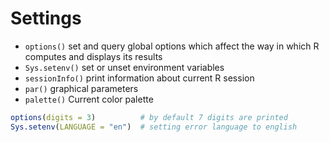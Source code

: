 # Settings

* `options()` set and query global options which affect the way in which R computes and displays its results
* `Sys.setenv()` set or unset environment variables
* `sessionInfo()` print information about current R session
* `par()` graphical parameters
* `palette()` Current color palette


```r
options(digits = 3)          # by default 7 digits are printed
Sys.setenv(LANGUAGE = "en")  # setting error language to english
```

